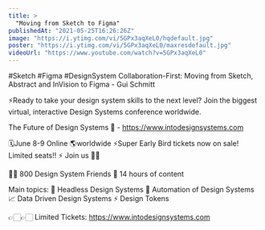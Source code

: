 ```yaml
---
title: >
  "Moving from Sketch to Figma"
publishedAt: "2021-05-25T16:26:26Z"
image: "https://i.ytimg.com/vi/5GPx3aqXeL0/hqdefault.jpg"
poster: "https://i.ytimg.com/vi/5GPx3aqXeL0/maxresdefault.jpg"
videoUrl: "https://www.youtube.com/watch?v=5GPx3aqXeL0"
---
```


#Sketch #Figma #DesignSystem
Collaboration-First: Moving from Sketch, Abstract and InVision to Figma - Gui Schmitt

⚡️Ready to take your design system skills to the next level?
Join the biggest virtual, interactive Design Systems conference worldwide.

The Future of Design Systems 🚀 - https://www.intodesignsystems.com

🗓️June 8-9 Online 🌎worldwide
⚡️Super Early Bird tickets now on sale! Limited seats!! ⚡️
Join us 🙌🏻

👋🏻 800 Design System Friends
🎨 14 hours of content

Main topics:
🎨 Headless Design Systems
🤖 Automation of Design Systems
📈 Data Driven Design Systems
⚡️ Design Tokens

👉🏻👉🏻 Limited Tickets: https://www.intodesignsystems.com
